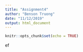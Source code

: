 ```yaml
---
title: "Assignment4"
author: "Benson Truong"
date: "11/12/2019"
output: html_document
---
```


```r
knitr::opts_chunk$set(echo = TRUE)
```

ef